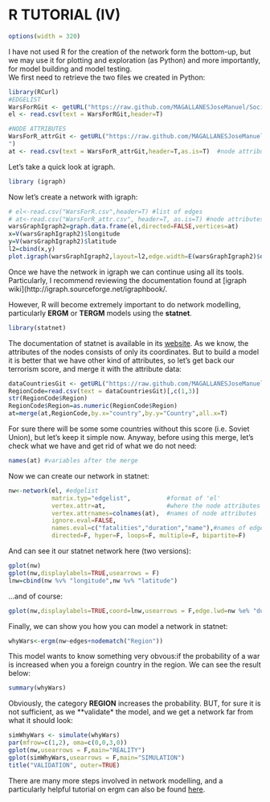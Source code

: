 R TUTORIAL (IV)
========================================================
```r
options(width = 320)
```
I have not used R for the creation of the network form the bottom-up, but we may use it for plotting and exploration (as Python) and more importantly, for model building and model testing.  
We first need to retrieve the two files we created in Python:
```r
library(RCurl)
#EDGELIST
WarsForRGit <- getURL("https://raw.github.com/MAGALLANESJoseManuel/SocialScienceDataTools/master/TemplatesPython/WarsForR.csv")
el <- read.csv(text = WarsForRGit,header=T)  

#NODE ATTRIBUTES
WarsForR_attrGit <- getURL("https://raw.github.com/MAGALLANESJoseManuel/SocialScienceDataTools/master/TemplatesPython/WarsForR_attr.csv
")
at <- read.csv(text = WarsForR_attrGit,header=T,as.is=T)  #node attributes
```

Let's take a quick look at igraph. 
```r
library (igraph)
```

Now let's create a network with igraph:
```r
# el<-read.csv("WarsForR.csv",header=T) #list of edges
# at<-read.csv("WarsForR_attr.csv", header=T, as.is=T) #node attributes
warsGraphIgraph2=graph.data.frame(el,directed=FALSE,vertices=at)
x=V(warsGraphIgraph2)$longitude
y=V(warsGraphIgraph2)$latitude
l2=cbind(x,y)
plot.igraph(warsGraphIgraph2,layout=l2,edge.width=E(warsGraphIgraph2)$duration) #width of edge based on duration!
```
Once we have the network in igraph we can continue using all its tools. Particularly, I recommend reviewing the documentation found at [igraph wiki](http://igraph.sourceforge.net/igraphbook/.

However, R will become extremely important to do network modelling, particularly **ERGM** or **TERGM** models using the **statnet**. 

```r
library(statnet)
```

The documentation of statnet is available in  its [website](http://statnet.org/). 
As we know, the attributes of the nodes consists of only its coordinates. But to build a model it is better that we have other kind of attributes, so let's get back our terrorism score, and merge it with the attribute data:
```r
dataCountriesGit <- getURL("https://raw.github.com/MAGALLANESJoseManuel/SocialScienceDataTools/master/TemplatesR/dataCountries.csv")
RegionCode=read.csv(text = dataCountriesGit)[,c(1,3)]
str(RegionCode$Region)
RegionCode$Region=as.numeric(RegionCode$Region)
at=merge(at,RegionCode,by.x="country",by.y="Country",all.x=T)
```

For sure there will be some some countries without this score (i.e. Soviet Union), but let's keep it simple now. Anyway, before using this merge, let's check what we have and get rid of what we do not need:
```r
names(at) #variables after the merge
```

Now we can create our network in statnet:
```r
nw<-network(el, #edgelist
            matrix.typ="edgelist",          #format of 'el'
            vertex.attr=at,                 #where the node attributes are
            vertex.attrnames=colnames(at),  #names of node attributes
            ignore.eval=FALSE,
            names.eval=c("fatalities","duration","name"),#names of edge attributes
            directed=F, hyper=F, loops=F, multiple=F, bipartite=F)
```

And can see it our statnet network here (two versions):
```r
gplot(nw)
gplot(nw,displaylabels=TRUE,usearrows = F)
lnw=cbind(nw %v% "longitude",nw %v% "latitude")
```
...and of course:
```r
gplot(nw,displaylabels=TRUE,coord=lnw,usearrows = F,edge.lwd=nw %e% "duration"/2)
```

Finally, we can show you how you can model a network in statnet:
```r
whyWars<-ergm(nw~edges+nodematch("Region"))
```
This model wants to know something very obvous:if the probability of a war is increased when you a foreign country in the region. We can see the result below:
```r
summary(whyWars)
```

Obviously, the category **REGION** increases the probability. BUT, for sure it is not sufficient, as we **validate* the model, and we get a network far from what it should look:
```r
simWhyWars <- simulate(whyWars)
par(mfrow=c(1,2), oma=c(0,0,3,0))
gplot(nw,usearrows = F,main="REALITY")
gplot(simWhyWars,usearrows = F,main="SIMULATION")
title("VALIDATION", outer=TRUE) 

```
There are many more steps involved in network modelling, and a particularly helpful tutorial on ergm can also be found [here](http://statnet.csde.washington.edu/NME2013/day2/ergm%20tutorial.html).
